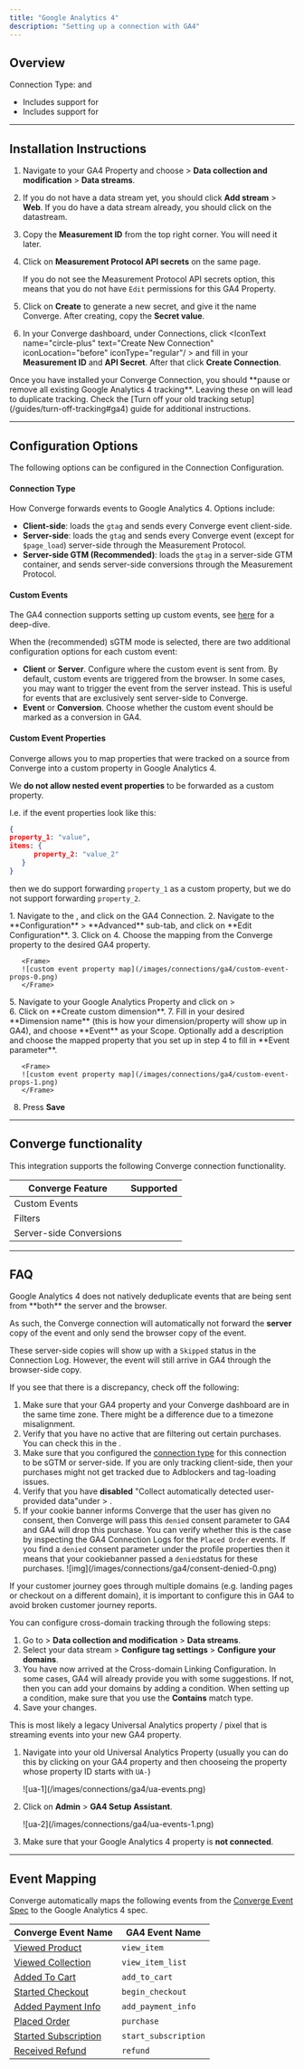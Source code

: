 ```yaml
---
title: "Google Analytics 4"
description: "Setting up a connection with GA4"
---
```



## Overview
Connection Type: <IconText text="Client-side" name="browser" iconType="duotone" iconLocation="after"/>  and <IconText text="Server-side" name="server" iconType="duotone" iconLocation="after"/>

- Includes support for <OutboundLink linkText="Server-side GTM" linkTarget="https://support.google.com/tagmanager/answer/6106009"/> 
- Includes support for <OutboundLink linkText="Consent Mode V2" linkTarget="https://developers.google.com/tag-platform/security/guides/consent?sjid=5329592855679349930-EU&consentmode=advanced#upgrade-consent-v2"/>

---

## Installation Instructions

<AccordionGroup >  
<Accordion icon="list" title="Installation Instructions">

1. Navigate to your GA4 Property and choose <IconText name="gear" text="Admin"/> > **Data collection and modification** > **Data streams**.

2. If you do not have a data stream yet, you should click **Add stream** > **Web**. If you do have a data stream already, you should click on the datastream.
   &nbsp;

3. Copy the **Measurement ID** from the top right corner. You will need it later.
   &nbsp;

4. Click on **Measurement Protocol API secrets** on the same page.

   <Info> If you do not see the Measurement Protocol API secrets option, this means that you do not have `Edit` permissions for this GA4 Property.  </Info>
   

5. Click on **Create** to generate a new secret, and give it the name Converge. After creating, copy the **Secret value**.
   &nbsp;


6. In your Converge dashboard, under Connections, click <IconText name="circle-plus" text="Create New Connection" iconLocation="before" iconType="regular"/ >  and fill in your **Measurement ID** and **API Secret**. After that click **Create Connection**.
   &nbsp;


</Accordion> 
<Warning> Once you have installed your Converge Connection, you should **pause or remove all existing Google Analytics 4 tracking**. Leaving these on will lead to duplicate tracking. Check the [Turn off your old tracking setup](/guides/turn-off-tracking#ga4) guide for additional instructions. </Warning>
</AccordionGroup>

---

## Configuration Options

The following options can be configured in the Connection Configuration.

#### Connection Type

How Converge forwards events to Google Analytics 4. 
Options include:
- **Client-side**: loads the `gtag` and sends every Converge event client-side.
- **Server-side**: loads the `gtag` and sends every Converge event (except for `$page_load`) server-side through the Measurement Protocol. 
- **Server-side GTM (Recommended)**: loads the `gtag` in a server-side GTM container, and sends server-side conversions through the Measurement Protocol. 

#### Custom Events

The GA4 connection supports setting up custom events, see [here](/connections/custom-events#set-up-custom-events-for-your-connections) for a deep-dive.

When the (recommended) sGTM mode is selected, there are two additional configuration options for each custom event:
- **Client** or **Server**.
   Configure where the custom event is sent from.
   By default, custom events are triggered from the browser.
   In some cases, you may want to trigger the event from the server instead.
   This is useful for events that are exclusively sent server-side to Converge.
- **Event** or **Conversion**.
   Choose whether the custom event should be marked as a conversion in GA4.


#### Custom Event Properties

Converge allows you to map properties that were tracked on a source from Converge into a custom property in Google Analytics 4.

<AccordionGroup>
<Accordion title="Forward a custom event property to GA4">

<Note>

We **do not allow nested event properties** to be forwarded as a custom property. 

<Accordion title="Expand for more information">
  I.e. if the event properties look like this:

   ```json
   {
   property_1: "value", 
   items: {
         property_2: "value_2"
      }
   }
```

then we do support forwarding `property_1` as a custom property, but we do not support forwarding `property_2`.
</Accordion>

</Note>

<Steps>
 <Step title="Set up the forwarding rule in Converge">
    1. Navigate to the <OutboundLink linkText="Connections Tab in Converge" linkTarget="https://app.runconverge.com/-/connections" />, and click on the GA4 Connection.
    2. Navigate to the **Configuration** > **Advanced** sub-tab, and click on **Edit Configuration**.
    3. Click on  <IconText name="plus" text="Add Event Property" /> 
    4. Choose the mapping from the Converge property to the desired GA4 property.

       <Frame>
       ![custom event property map](/images/connections/ga4/custom-event-props-0.png)
       </Frame>
 </Step>
 <Step title="Set up a custom definition in GA4">
   5. Navigate to your Google Analytics Property and click on <IconText name="gear" text="Admin" /> > <br/> <IconText name="shapes" text="Custom definitions" iconType="regular"/>
   6. Click on **Create custom dimension**.
   7. Fill in your desired **Dimension name** (this is how your dimension/property will show up in GA4), and choose **Event** as your Scope. Optionally add a description and choose the mapped property that you set up in step 4 to fill in **Event parameter**.

       <Frame>
       ![custom event property map](/images/connections/ga4/custom-event-props-1.png)
       </Frame>
   8. Press **Save**
 </Step>
</Steps>
</Accordion>
</AccordionGroup>

---

## Converge functionality

This integration supports the following Converge connection functionality.

| Converge Feature        |       Supported       |
| ----------------------- | :-------------------: |
| Custom Events           | <Icon name="check" /> |
| Filters                 | <Icon name="check" /> |
| Server-side Conversions | <Icon name="check" /> |

--- 

## FAQ

<AccordionGroup>
<Accordion title="Why do I see a lot of events with a Skipped status in the Connection Log?">
  Google Analytics 4 does not natively deduplicate events that are being sent from **both** the server and the browser. 
  
  As such, the Converge connection will automatically not forward the **server** copy of the event and only send the browser copy of the event.
  
  These server-side copies will show up with a `Skipped` status in the Connection Log. However, the event will still arrive in GA4 through the browser-side copy.
</Accordion>

<Accordion title="Why do I see a discrepancy between purchases in GA4 and Placed Orders in Converge?">
   If you see that there is a discrepancy, check off the following:
   
   1. Make sure that your GA4 property and your Converge dashboard are in the same time zone. There might be a difference due to a timezone misalignment.
   2. Verify that you have no active <OutboundLink linkText="Filters" linkTarget="/connections/filters"/> that are filtering out certain purchases. You can check this in the <OutboundLink linkText="Connection Logs" linkTarget="/connections/monitoring#connection-logs"/>.
   3. Make sure that you configured the [connection type](#connection-type) for this connection to be sGTM or server-side. If you are only tracking client-side, then your purchases might not get tracked due to Adblockers and tag-loading issues.
   4. Verify that you have **disabled** "Collect automatically detected user-provided data"under  <IconText name="gear" text="Admin" /> > <IconText name="database" text="Data collection" iconType="regular"/>.
   5. If your cookie banner informs Converge that the user has given no consent, then Converge will pass this `denied` consent parameter to GA4 and GA4 will drop this purchase. You can verify whether this is the case by inspecting the GA4 Connection Logs for the `Placed Order` events. If you find a `denied` consent parameter under the profile properties then it means that your cookiebanner passed a `denied`status for these purchases.
      <Frame>
         ![img](/images/connections/ga4/consent-denied-0.png)
      </Frame>
</Accordion>

<Accordion title="How to configure cross-domain tracking in GA4?">
   If your customer journey goes through multiple domains (e.g. landing pages or checkout on a different domain), it is important to configure this in GA4 to avoid broken customer journey reports.

   You can configure cross-domain tracking through the following steps: 
   1. Go to <IconText name="gear" text="Admin" /> > **Data collection and modification** > **Data streams**.
   2. Select your data stream > **Configure tag settings** > **Configure your domains**.
   3. You have now arrived at the Cross-domain Linking Configuration. In some cases, GA4 will already provide you with some suggestions. If not, then you can add your domains by adding a condition. When setting up a condition, make sure that you use the **Contains** match type.
   4. Save your changes. 
   
</Accordion>

<Accordion title='Why do I see redundant "Viewed Product" and "Added Product"-events arriving in my GA4 property?'>
  This is most likely a legacy Universal Analytics property / pixel that is streaming events into your new GA4 property. 

  1. Navigate into your old Universal Analytics Property (usually you can do this by clicking on your GA4 property and then chooseing the property whose property ID starts with `UA-`)
      <Frame>
         ![ua-1](/images/connections/ga4/ua-events.png)
      </Frame>

  2. Click on **Admin** > **GA4 Setup Assistant**.
      <Frame>
         ![ua-2](/images/connections/ga4/ua-events-1.png)
      </Frame>

  3. Make sure that your Google Analytics 4 property is **not connected**.

</Accordion>

</AccordionGroup>

---

## Event Mapping

Converge automatically maps the following events from the [Converge Event Spec](/sources/converge-spec) to the Google Analytics 4 spec.

| Converge Event Name                                               | GA4 Event Name       |
| ----------------------------------------------------------------- | -------------------- |
| [Viewed Product](/sources/converge-spec#viewed-product)           | `view_item`          |
| [Viewed Collection](/sources/converge-spec#viewed-collection)     | `view_item_list`     |
| [Added To Cart](/sources/converge-spec#added-to-cart)             | `add_to_cart`        |
| [Started Checkout](/sources/converge-spec#started-checkout)       | `begin_checkout`     |
| [Added Payment Info](/sources/converge-spec#added-payment-info)   | `add_payment_info`   |
| [Placed Order](/sources/converge-spec#placed-order)               | `purchase`           |
| [Started Subscription](/sources/converge-spec#start-subscription) | `start_subscription` |
| [Received Refund](/sources/converge-spec#received-refund)         | `refund`             |

